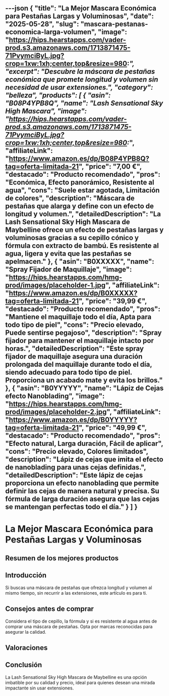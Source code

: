 ---json
{
  "title": "La Mejor Mascara Económica para Pestañas Largas y Voluminosas",
  "date": "2025-05-28",
  "slug": "mascara-pestanas-economica-larga-volumen",
  "image": "https://hips.hearstapps.com/vader-prod.s3.amazonaws.com/1713871475-71PvymciByL.jpg?crop=1xw:1xh;center,top&resize=980:*",
  "excerpt": "Descubre la máscara de pestañas económica que promete longitud y volumen sin necesidad de usar extensiones.",
  "category": "belleza",
  "products": [
    {
      "asin": "B08P4YPB8Q",
      "name": "Lash Sensational Sky High Mascara",
      "image": "https://hips.hearstapps.com/vader-prod.s3.amazonaws.com/1713871475-71PvymciByL.jpg?crop=1xw:1xh;center,top&resize=980:*",
      "affiliateLink": "https://www.amazon.es/dp/B08P4YPB8Q?tag=oferta-limitada-21",
      "price": "7,00 €",
      "destacado": "Producto recomendado",
      "pros": "Económica, Efecto panorámico, Resistente al agua",
      "cons": "Suele estar agotada, Limitación de colores",
      "description": "Máscara de pestañas que alarga y define con un efecto de longitud y volumen.",
      "detailedDescription": "La Lash Sensational Sky High Mascara de Maybelline ofrece un efecto de pestañas largas y voluminosas gracias a su cepillo cónico y fórmula con extracto de bambú. Es resistente al agua, ligera y evita que las pestañas se apelmacen."
    },
    {
      "asin": "B0XXXXX",
      "name": "Spray Fijador de Maquillaje",
      "image": "https://hips.hearstapps.com/hmg-prod/images/placeholder-1.jpg",
      "affiliateLink": "https://www.amazon.es/dp/B0XXXXX?tag=oferta-limitada-21",
      "price": "39,99 €",
      "destacado": "Producto recomendado",
      "pros": "Mantiene el maquillaje todo el día, Apta para todo tipo de piel",
      "cons": "Precio elevado, Puede sentirse pegajoso",
      "description": "Spray fijador para mantener el maquillaje intacto por horas.",
      "detailedDescription": "Este spray fijador de maquillaje asegura una duración prolongada del maquillaje durante todo el día, siendo adecuado para todo tipo de piel. Proporciona un acabado mate y evita los brillos."
    },
    {
      "asin": "B0YYYYY",
      "name": "Lápiz de Cejas efecto Nanoblading",
      "image": "https://hips.hearstapps.com/hmg-prod/images/placeholder-2.jpg",
      "affiliateLink": "https://www.amazon.es/dp/B0YYYYY?tag=oferta-limitada-21",
      "price": "49,99 €",
      "destacado": "Producto recomendado",
      "pros": "Efecto natural, Larga duración, Fácil de aplicar",
      "cons": "Precio elevado, Colores limitados",
      "description": "Lápiz de cejas que imita el efecto de nanoblading para unas cejas definidas.",
      "detailedDescription": "Este lápiz de cejas proporciona un efecto nanoblading que permite definir las cejas de manera natural y precisa. Su fórmula de larga duración asegura que las cejas se mantengan perfectas todo el día."
    }
  ]
}
---


# La Mejor Mascara Económica para Pestañas Largas y Voluminosas

## Resumen de los mejores productos

<ProductRankingTable products={products} />

## Introducción

Si buscas una máscara de pestañas que ofrezca longitud y volumen al mismo tiempo, sin recurrir a las extensiones, este artículo es para ti.

## Consejos antes de comprar

Considera el tipo de cepillo, la fórmula y si es resistente al agua antes de comprar una máscara de pestañas. Opta por marcas reconocidas para asegurar la calidad.

## Valoraciones

<ProductDetailCard product={products[0]} />

<ProductDetailCard product={products[1]} />

<ProductDetailCard product={products[2]} />

## Conclusión

La Lash Sensational Sky High Mascara de Maybelline es una opción imbatible por su calidad y precio, ideal para quienes desean una mirada impactante sin usar extensiones.
